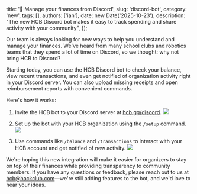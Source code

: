   title: '🤖 Manage your finances from Discord',
  slug: 'discord-bot',
  category: 'new',
  tags: [],
  authors: ['ian'],
  date: new Date('2025-10-23'),
  description: "The new HCB Discord bot makes it easy to track spending and share activity with your community",
});

Our team is always looking for new ways to help you understand and manage your finances. We've heard from many school clubs and robotics teams that they spend a lot of time on Discord, so we thought: why not bring HCB to Discord?

Starting today, you can use the HCB Discord bot to check your balance, view recent transactions, and even get notified of organization activity right in your Discord server. You can also upload missing receipts and open reimbursement reports with convenient commands.

Here's how it works:

1. Invite the HCB bot to your Discord server at [hcb.gg/discord](https://hcb.gg/discord).
    <Image src={discordInvite} />

2. Set up the bot with your HCB organization using the `/setup` command.
    <Image src={setupCommand} />

3. Use commands like `/balance` and `/transactions` to interact with your HCB account and get notified of new activity.
    <Image src={transactionsCommand} />

We're hoping this new integration will make it easier for organizers to stay on top of their finances while providing transparency to community members. If you have any questions or feedback, please reach out to us at [hcb@hackclub.com](mailto:hcb@hackclub.com)—we're still adding features to the bot, and we'd love to hear your ideas.
